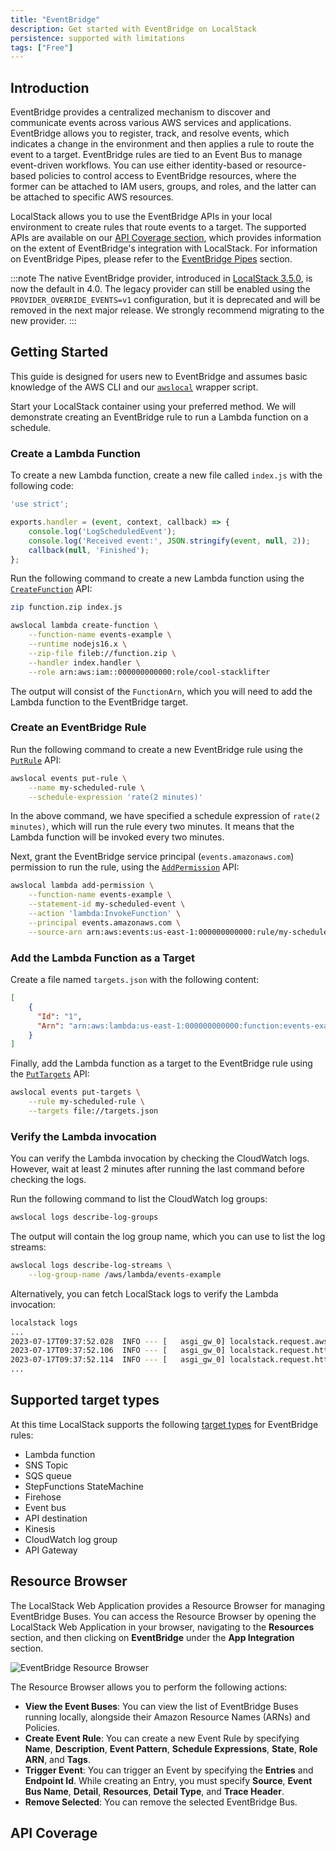 ```yaml
---
title: "EventBridge"
description: Get started with EventBridge on LocalStack
persistence: supported with limitations
tags: ["Free"]
---
```



## Introduction

EventBridge provides a centralized mechanism to discover and communicate events across various AWS services and applications.
EventBridge allows you to register, track, and resolve events, which indicates a change in the environment and then applies a rule to route the event to a target.
EventBridge rules are tied to an Event Bus to manage event-driven workflows.
You can use either identity-based or resource-based policies to control access to EventBridge resources, where the former can be attached to IAM users, groups, and roles, and the latter can be attached to specific AWS resources.

LocalStack allows you to use the EventBridge APIs in your local environment to create rules that route events to a target.
The supported APIs are available on our [API Coverage section](#api-coverage), which provides information on the extent of EventBridge's integration with LocalStack.
For information on EventBridge Pipes, please refer to the [EventBridge Pipes]() section.

:::note
The native EventBridge provider, introduced in [LocalStack 3.5.0](https://discuss.localstack.cloud/t/localstack-release-v3-5-0/947), is now the default in 4.0. The legacy provider can still be enabled using the `PROVIDER_OVERRIDE_EVENTS=v1` configuration, but it is deprecated and will be removed in the next major release. We strongly recommend migrating to the new provider.
:::

## Getting Started

This guide is designed for users new to EventBridge and assumes basic knowledge of the AWS CLI and our [`awslocal`](https://github.com/localstack/awscli-local) wrapper script.

Start your LocalStack container using your preferred method.
We will demonstrate creating an EventBridge rule to run a Lambda function on a schedule.

### Create a Lambda Function

To create a new Lambda function, create a new file called `index.js` with the following code:

```js showLineNumbers
'use strict';

exports.handler = (event, context, callback) => {
    console.log('LogScheduledEvent');
    console.log('Received event:', JSON.stringify(event, null, 2));
    callback(null, 'Finished');
};
```

Run the following command to create a new Lambda function using the [`CreateFunction`](https://docs.aws.amazon.com/cli/latest/reference/lambda/create-function.html) API:

```bash
zip function.zip index.js

awslocal lambda create-function \
    --function-name events-example \
    --runtime nodejs16.x \
    --zip-file fileb://function.zip \
    --handler index.handler \
    --role arn:aws:iam::000000000000:role/cool-stacklifter
```

The output will consist of the `FunctionArn`, which you will need to add the Lambda function to the EventBridge target.

### Create an EventBridge Rule

Run the following command to create a new EventBridge rule using the [`PutRule`](https://docs.aws.amazon.com/cli/latest/reference/events/put-rule.html) API:

```bash
awslocal events put-rule \
    --name my-scheduled-rule \
    --schedule-expression 'rate(2 minutes)'
```

In the above command, we have specified a schedule expression of `rate(2 minutes)`, which will run the rule every two minutes.
It means that the Lambda function will be invoked every two minutes.

Next, grant the EventBridge service principal (`events.amazonaws.com`) permission to run the rule, using the [`AddPermission`](https://docs.aws.amazon.com/cli/latest/reference/events/add-permission.html) API:

```bash
awslocal lambda add-permission \
    --function-name events-example \
    --statement-id my-scheduled-event \
    --action 'lambda:InvokeFunction' \
    --principal events.amazonaws.com \
    --source-arn arn:aws:events:us-east-1:000000000000:rule/my-scheduled-rule
```

### Add the Lambda Function as a Target

Create a file named `targets.json` with the following content:

```json
[
    {
      "Id": "1", 
      "Arn": "arn:aws:lambda:us-east-1:000000000000:function:events-example"
    }
]
```

Finally, add the Lambda function as a target to the EventBridge rule using the [`PutTargets`](https://docs.aws.amazon.com/cli/latest/reference/events/put-targets.html) API:

```bash
awslocal events put-targets \
    --rule my-scheduled-rule \
    --targets file://targets.json
```

### Verify the Lambda invocation

You can verify the Lambda invocation by checking the CloudWatch logs.
However, wait at least 2 minutes after running the last command before checking the logs.

Run the following command to list the CloudWatch log groups:

```bash
awslocal logs describe-log-groups
```

The output will contain the log group name, which you can use to list the log streams:

```bash
awslocal logs describe-log-streams \
    --log-group-name /aws/lambda/events-example
```

Alternatively, you can fetch LocalStack logs to verify the Lambda invocation:

```bash title="Output"
localstack logs
...
2023-07-17T09:37:52.028  INFO --- [   asgi_gw_0] localstack.request.aws     : AWS lambda.Invoke => 202
2023-07-17T09:37:52.106  INFO --- [   asgi_gw_0] localstack.request.http    : POST /_localstack_lambda/97e08ac50c18930f131d9dd9744b8df4/invocations/ecb744d0-b3f2-400f-9e49-c85cf12b1e00/logs => 202
2023-07-17T09:37:52.114  INFO --- [   asgi_gw_0] localstack.request.http    : POST /_localstack_lambda/97e08ac50c18930f131d9dd9744b8df4/invocations/ecb744d0-b3f2-400f-9e49-c85cf12b1e00/response => 202
...
```

## Supported target types

At this time LocalStack supports the following [target types](https://docs.aws.amazon.com/eventbridge/latest/userguide/eb-targets.html#eb-console-targets) for EventBridge rules:

- Lambda function
- SNS Topic
- SQS queue
- StepFunctions StateMachine
- Firehose
- Event bus
- API destination
- Kinesis
- CloudWatch log group
- API Gateway

## Resource Browser

The LocalStack Web Application provides a Resource Browser for managing EventBridge Buses.
You can access the Resource Browser by opening the LocalStack Web Application in your browser, navigating to the **Resources** section, and then clicking on **EventBridge** under the **App Integration** section.

![EventBridge Resource Browser](/images/aws/eventbridge-resource-browser.png)

The Resource Browser allows you to perform the following actions:

- **View the Event Buses**: You can view the list of EventBridge Buses running locally, alongside their Amazon Resource Names (ARNs) and Policies.
- **Create Event Rule**: You can create a new Event Rule by specifying **Name**, **Description**, **Event Pattern**, **Schedule Expressions**, **State**, **Role ARN**, and **Tags**.
- **Trigger Event**: You can trigger an Event by specifying the **Entries** and **Endpoint Id**.
  While creating an Entry, you must specify **Source**, **Event Bus Name**, **Detail**, **Resources**, **Detail Type**, and **Trace Header**.
- **Remove Selected**: You can remove the selected EventBridge Bus.

## API Coverage

<FeatureCoverage service="events" client:load />
